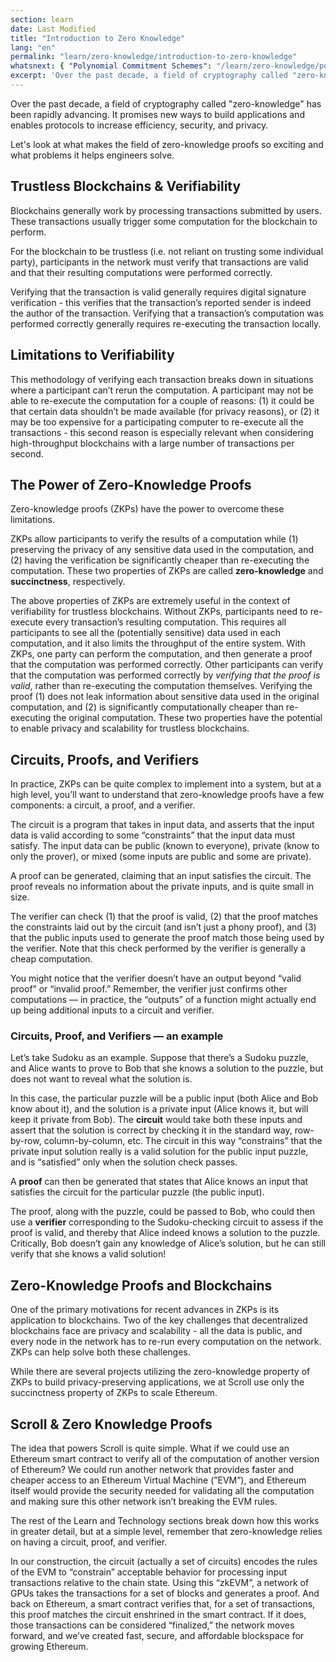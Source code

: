```yaml
---
section: learn
date: Last Modified
title: "Introduction to Zero Knowledge"
lang: "en"
permalink: "learn/zero-knowledge/introduction-to-zero-knowledge"
whatsnext: { "Polynomial Commitment Schemes": "/learn/zero-knowledge/polynomial-commitment-schemes" }
excerpt: 'Over the past decade, a field of cryptography called "zero-knowledge" has been rapidly advancing. It promises new ways to build applications and enables protocols to increase efficiency, security, and privacy.'
---
```



Over the past decade, a field of cryptography called "zero-knowledge" has been rapidly advancing. It promises new ways to build applications and enables protocols to increase efficiency, security, and privacy.

Let's look at what makes the field of zero-knowledge proofs so exciting and what problems it helps engineers solve.

## Trustless Blockchains & Verifiability

Blockchains generally work by processing transactions submitted by users. These transactions usually trigger some computation for the blockchain to perform.

For the blockchain to be trustless (i.e. not reliant on trusting some individual party), participants in the network must verify that transactions are valid and that their resulting computations were performed correctly.

Verifying that the transaction is valid generally requires digital signature verification - this verifies that the transaction’s reported sender is indeed the author of the transaction. Verifying that a transaction’s computation was performed correctly generally requires re-executing the transaction locally.

## Limitations to Verifiability

This methodology of verifying each transaction breaks down in situations where a participant can’t rerun the computation. A participant may not be able to re-execute the computation for a couple of reasons: (1) it could be that certain data shouldn’t be made available (for privacy reasons), or (2) it may be too expensive for a participating computer to re-execute all the transactions - this second reason is especially relevant when considering high-throughput blockchains with a large number of transactions per second.

## The Power of Zero-Knowledge Proofs

Zero-knowledge proofs (ZKPs) have the power to overcome these limitations.

ZKPs allow participants to verify the results of a computation while (1) preserving the privacy of any sensitive data used in the computation, and (2) having the verification be significantly cheaper than re-executing the computation. These two properties of ZKPs are called **zero-knowledge** and **succinctness**, respectively.

The above properties of ZKPs are extremely useful in the context of verifiability for trustless blockchains. Without ZKPs, participants need to re-execute every transaction’s resulting computation. This requires all participants to see all the (potentially sensitive) data used in each computation, and it also limits the throughput of the entire system. With ZKPs, one party can perform the computation, and then generate a proof that the computation was performed correctly. Other participants can verify that the computation was performed correctly by _verifying that the proof is valid_, rather than re-executing the computation themselves. Verifying the proof (1) does not leak information about sensitive data used in the original computation, and (2) is significantly computationally cheaper than re-executing the original computation. These two properties have the potential to enable privacy and scalability for trustless blockchains.

## Circuits, Proofs, and Verifiers

In practice, ZKPs can be quite complex to implement into a system, but at a high level, you’ll want to understand that zero-knowledge proofs have a few components: a circuit, a proof, and a verifier.

The circuit is a program that takes in input data, and asserts that the input data is valid according to some “constraints” that the input data must satisfy. The input data can be public (known to everyone), private (know to only the prover), or mixed (some inputs are public and some are private).

A proof can be generated, claiming that an input satisfies the circuit. The proof reveals no information about the private inputs, and is quite small in size.

The verifier can check (1) that the proof is valid, (2) that the proof matches the constraints laid out by the circuit (and isn’t just a phony proof), and (3) that the public inputs used to generate the proof match those being used by the verifier. Note that this check performed by the verifier is generally a cheap computation.

<Aside type="tip" title="">
  You might notice that the verifier doesn’t have an output beyond “valid proof” or “invalid proof.” Remember, the
  verifier just confirms other computations — in practice, the “outputs” of a function might actually end up being
  additional inputs to a circuit and verifier.
</Aside>

### Circuits, Proof, and Verifiers — an example

Let’s take Sudoku as an example. Suppose that there’s a Sudoku puzzle, and Alice wants to prove to Bob that she knows a solution to the puzzle, but does not want to reveal what the solution is.

In this case, the particular puzzle will be a public input (both Alice and Bob know about it), and the solution is a private input (Alice knows it, but will keep it private from Bob). The **circuit** would take both these inputs and assert that the solution is correct by checking it in the standard way, row-by-row, column-by-column, etc. The circuit in this way “constrains” that the private input solution really is a valid solution for the public input puzzle, and is “satisfied” only when the solution check passes.

A **proof** can then be generated that states that Alice knows an input that satisfies the circuit for the particular puzzle (the public input).

The proof, along with the puzzle, could be passed to Bob, who could then use a **verifier** corresponding to the Sudoku-checking circuit to assess if the proof is valid, and thereby that Alice indeed knows a solution to the puzzle. Critically, Bob doesn’t gain any knowledge of Alice’s solution, but he can still verify that she knows a valid solution!

## Zero-Knowledge Proofs and Blockchains

One of the primary motivations for recent advances in ZKPs is its application to blockchains. Two of the key challenges that decentralized blockchains face are privacy and scalability - all the data is public, and every node in the network has to re-run every computation on the network. ZKPs can help solve both these challenges.

While there are several projects utilizing the zero-knowledge property of ZKPs to build privacy-preserving applications, we at Scroll use only the succinctness property of ZKPs to scale Ethereum.

## Scroll & Zero Knowledge Proofs

The idea that powers Scroll is quite simple. What if we could use an Ethereum smart contract to verify all of the computation of another version of Ethereum? We could run another network that provides faster and cheaper access to an Ethereum Virtual Machine (”EVM”), and Ethereum itself would provide the security needed for validating all the computation and making sure this other network isn’t breaking the EVM rules.

The rest of the Learn and Technology sections break down how this works in greater detail, but at a simple level, remember that zero-knowledge relies on having a circuit, proof, and verifier.

In our construction, the circuit (actually a set of circuits) encodes the rules of the EVM to “constrain” acceptable behavior for processing input transactions relative to the chain state. Using this “zkEVM”, a network of GPUs takes the transactions for a set of blocks and generates a proof. And back on Ethereum, a smart contract verifies that, for a set of transactions, this proof matches the circuit enshrined in the smart contract. If it does, those transactions can be considered “finalized,” the network moves forward, and we’ve created fast, secure, and affordable blockspace for growing Ethereum.
